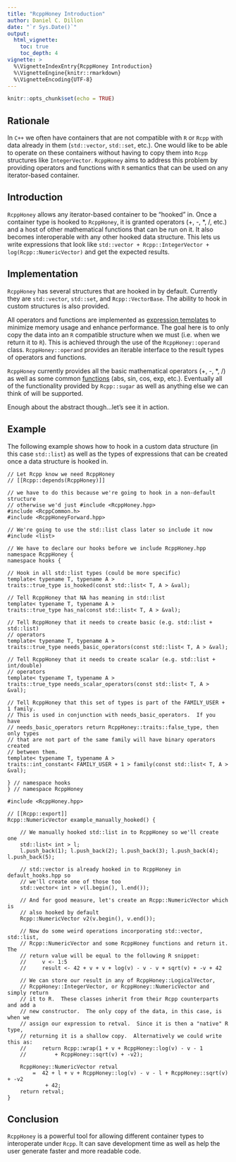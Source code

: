 ```yaml
---
title: "RcppHoney Introduction"
author: Daniel C. Dillon
date: "`r Sys.Date()`"
output:
  html_vignette:
    toc: true
    toc_depth: 4
vignette: >
  %\VignetteIndexEntry{RcppHoney Introduction}
  %\VignetteEngine{knitr::rmarkdown}
  %\VignetteEncoding{UTF-8}
---
```


```r
knitr::opts_chunk$set(echo = TRUE)
```

## Rationale

In `C++` we often have containers that are not compatible with `R` or `Rcpp`
with data already in them (`std::vector`, `std::set`, etc.).  One would like
to be able to operate on these containers without having to copy them into
`Rcpp` structures like `IntegerVector`.  `RcppHoney` aims to address this
problem by providing operators and functions with `R` semantics that can be
used on any iterator-based container.

## Introduction

`RcppHoney` allows any iterator-based container to be "hooked" in.  Once a
container type is hooked to `RcppHoney`, it is granted operators (+, -, \*, /,
etc.) and a host of other mathematical functions that can be run on it.  It also
becomes interoperable with any other hooked data structure.  This lets us
write expressions that look like `std::vector + Rcpp::IntegerVector +
log(Rcpp::NumericVector)` and get the expected results.

## Implementation

`RcppHoney` has several structures that are hooked in by default.  Currently
they are `std::vector`, `std::set`, and `Rcpp::VectorBase`.  The ability to
hook in custom structures is also provided.

All operators and functions are implemented as
[expression templates](https://en.wikipedia.org/wiki/Expression_templates)
to minimize memory usage and enhance performance.  The goal here is to only
copy the data into an `R` compatible structure when we must (i.e. when we
return it to `R`).  This is achieved through the use of the `RcppHoney::operand`
class.  `RcppHoney::operand` provides an iterable interface to the result
types of operators and functions.

`RcppHoney` currently provides all the basic mathematical operators (+, -, \*,
/) as well as some common
[functions](https://github.com/dcdillon/RcppHoney/blob/master/inst/include/RcppHoney/functions.hpp#L53-L112)
(abs, sin, cos, exp, etc.).  Eventually all of the functionality provided by
`Rcpp::sugar` as well as anything else we can think of will be supported.

Enough about the abstract though...let's see it in action.

## Example

The following example shows how to hook in a custom data structure
(in this case `std::list`) as well as the types of expressions that can be
created once a data structure is hooked in.

```Rcpp
// Let Rcpp know we need RcppHoney
// [[Rcpp::depends(RcppHoney)]]

// we have to do this because we're going to hook in a non-default structure
// otherwise we'd just #include <RcppHoney.hpp>
#include <RcppCommon.h>
#include <RcppHoneyForward.hpp> 

// We're going to use the std::list class later so include it now
#include <list>

// We have to declare our hooks before we include RcppHoney.hpp
namespace RcppHoney {
namespace hooks {

// Hook in all std::list types (could be more specific)
template< typename T, typename A >
traits::true_type is_hooked(const std::list< T, A > &val);

// Tell RcppHoney that NA has meaning in std::list
template< typename T, typename A >
traits::true_type has_na(const std::list< T, A > &val);

// Tell RcppHoney that it needs to create basic (e.g. std::list + std::list)
// operators
template< typename T, typename A >
traits::true_type needs_basic_operators(const std::list< T, A > &val);

// Tell RcppHoney that it needs to create scalar (e.g. std::list + int/double)
// operators
template< typename T, typename A >
traits::true_type needs_scalar_operators(const std::list< T, A > &val);

// Tell RcppHoney that this set of types is part of the FAMILY_USER + 1 family.
// This is used in conjunction with needs_basic_operators.  If you have
// needs_basic_operators return RcppHoney::traits::false_type, then only types
// that are not part of the same family will have binary operators created
// between them.
template< typename T, typename A >
traits::int_constant< FAMILY_USER + 1 > family(const std::list< T, A > &val);

} // namespace hooks
} // namespace RcppHoney

#include <RcppHoney.hpp>

// [[Rcpp::export]]
Rcpp::NumericVector example_manually_hooked() {

    // We manually hooked std::list in to RcppHoney so we'll create one
    std::list< int > l;
    l.push_back(1); l.push_back(2); l.push_back(3); l.push_back(4); l.push_back(5);

    // std::vector is already hooked in to RcppHoney in default_hooks.hpp so
    // we'll create one of those too
    std::vector< int > v(l.begin(), l.end());

    // And for good measure, let's create an Rcpp::NumericVector which is
    // also hooked by default
    Rcpp::NumericVector v2(v.begin(), v.end());

    // Now do some weird operations incorporating std::vector, std::list,
    // Rcpp::NumericVector and some RcppHoney functions and return it.  The
    // return value will be equal to the following R snippet:
    //     v <- 1:5
    //     result <- 42 + v + v + log(v) - v - v + sqrt(v) + -v + 42

    // We can store our result in any of RcppHoney::LogicalVector,
    // RcppHoney::IntegerVector, or RcppHoney::NumericVector and simply return
    // it to R.  These classes inherit from their Rcpp counterparts and add a
    // new constructor.  The only copy of the data, in this case, is when we
    // assign our expression to retval.  Since it is then a "native" R type,
    // returning it is a shallow copy.  Alternatively we could write this as:
    //     return Rcpp::wrap(1 + v + RcppHoney::log(v) - v - 1
    //         + RcppHoney::sqrt(v) + -v2);

    RcppHoney::NumericVector retval
        =  42 + l + v + RcppHoney::log(v) - v - l + RcppHoney::sqrt(v) + -v2
            + 42;
    return retval;
}
```

## Conclusion

`RcppHoney` is a powerful tool for allowing different container types to
interoperate under `Rcpp`.  It can save development time as well as help the
user generate faster and more readable code.

